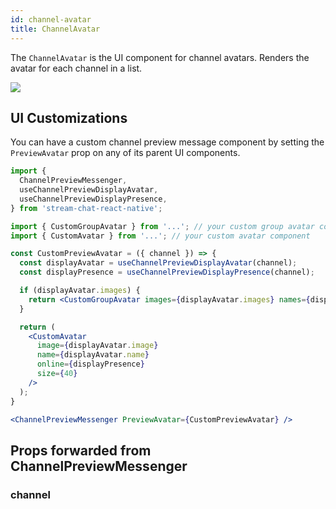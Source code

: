 ```yaml
---
id: channel-avatar
title: ChannelAvatar
---
```



The `ChannelAvatar` is the UI component for channel avatars. Renders the avatar for each channel in a list.

![](../assets/api-references/components/channel-list/visual_guide_1.png)

## UI Customizations

You can have a custom channel preview message component by setting the `PreviewAvatar` prop on any of its parent UI components.

```jsx
import { 
  ChannelPreviewMessenger,
  useChannelPreviewDisplayAvatar,
  useChannelPreviewDisplayPresence,
} from 'stream-chat-react-native';

import { CustomGroupAvatar } from '...'; // your custom group avatar component
import { CustomAvatar } from '...'; // your custom avatar component

const CustomPreviewAvatar = ({ channel }) => {
  const displayAvatar = useChannelPreviewDisplayAvatar(channel);
  const displayPresence = useChannelPreviewDisplayPresence(channel);

  if (displayAvatar.images) {
    return <CustomGroupAvatar images={displayAvatar.images} names={displayAvatar.names} size={40} />;
  }

  return (
    <CustomAvatar
      image={displayAvatar.image}
      name={displayAvatar.name}
      online={displayPresence}
      size={40}
    />
  );
}

<ChannelPreviewMessenger PreviewAvatar={CustomPreviewAvatar} />
```

## Props forwarded from ChannelPreviewMessenger

### channel

<Channel/>
